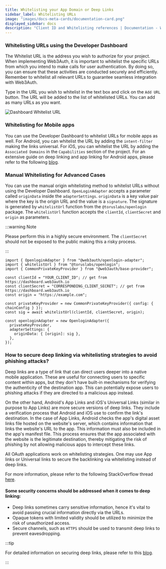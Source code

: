 ```yaml
---
title: Whitelisting your App Domain or Deep Links
sidebar_label: Whitelisting URLs
image: "images/docs-meta-cards/documentation-card.png"
displayed_sidebar: docs
description: "Client ID and Whitelisting references | Documentation - Web3Auth"
---
```



### Whitelisting URLs using the Developer Dashboard

The Whitelist URL is the address you wish to authorize for your project. When implementing Web3Auth, it is important to whitelist the specific URLs
from which you intend to make calls for user authentication. By doing so, you can ensure that these activities are conducted securely and efficiently.
Remember to whitelist all relevant URLs to guarantee seamless integration with Web3Auth.

Type in the URL you wish to whitelist in the text box and click on the `Add URL` button. The URL will be added to the list of whitelisted URLs. You
can add as many URLs as you want.

<div style={{ flexBasis: "300px", flexGrow: "1", textAlign: "center" }}>
  <img src={DashboardWhiteListURL} style={{ alignSelf: "center", maxWidth: "100%" }} alt="Dashboard Whitelist URL" />
</div>

### Whitelisting for Mobile apps

You can use the Developer Dashboard to whitelist URLs for mobile apps as well. For Android, you can whitelist the URL by adding the `intent-filter`
making the links universal. For iOS, you can whitelist the URL by adding the `Associated Domains` in the `Capabilities` section of the project. For an
extensive guide on deep linking and app linking for Android apps, please refer to the following
[blog](/content-hub/blog/comprehensive-guide-to-deep-links-and-app-links-in-android).

### Manual Whitelisting for Advanced Cases

You can use the manual origin whitelisting method to whitelist URLs without using the Developer Dashboard. `OpenLoginAdapter` accepts a parameter
called `originData` inside the `adapterSettings`. `originData` is a key value pair where the key is the origin URL and the value is a `signature`. The
signature is generated by `whitelistUrl` function from the `@toruslabs/openlogin` package. The `whitelistUrl` function accepts the `clientId`,
`clientSecret` and `origin` as parameters.

:::warning Note

Please perform this in a highly secure environment. The `clientSecret` should not be exposed to the public making this a risky process.

:::

```tsx
import { OpenloginAdapter } from "@web3auth/openlogin-adapter";
import { whitelistUrl } from "@toruslabs/openlogin";
import { CommonPrivateKeyProvider } from "@web3auth/base-provider";

const clientId = "YOUR_CLIENT_ID"; // get from https://dashboard.web3auth.io
const clientSecret = "CORRESPONDING_CLIENT_SECRET"; // get from https://dashboard.web3auth.io
const origin = "https://example.com";

const privateKeyProvider = new CommonPrivateKeyProvider({ config: { chainConfig } });
const sig = await whitelistUrl(clientId, clientSecret, origin);

const openloginAdapter = new OpenloginAdapter({
  privateKeyProvider,
  adapterSettings: {
    originData: { [origin]: sig },
  },
});
```

### How to secure deep linking via whitelisting strategies to avoid phishing attacks?

Deep links are a type of link that can direct users deeper into a native mobile application. These are useful for connecting users to specific content
within apps, but they don't have built-in mechanisms for verifying the authenticity of the destination app. This can potentially expose users to
phishing attacks if they are directed to a malicious app instead.

On the other hand, Android's App Links and iOS's Universal Links (similar in purpose to App Links) are more secure versions of deep links. They
include a verification process that Android and iOS use to confirm the link's destination. In the case of App Links, Android checks the app's digital
asset links file hosted on the website's server, which contains information that links the website's URL to the app. This information must also be
included in the app's manifest file. This process ensures that the app associated with the website is the legitimate destination, thereby mitigating
the risk of phishing by not allowing malicious apps to intercept these links.

All OAuth applications work on whitelisting strategies. One may use App links or Universal links to secure the backlinking via whitelisting instead of
deep links.

For more information, please refer to the following StackOverflow thread
[here](https://stackoverflow.com/questions/46169025/android-deep-links-and-app-links-confused).

#### Some security concerns should be addressed when it comes to deep linking:

- Deep links sometimes carry sensitive information, hence it's vital to avoid passing crucial information directly via the URLs.
- Opaque tokens with limited validity should be utilized to minimize the risk of unauthorized access.
- Secure channels, such as `HTTPS` should be used to transmit deep links to prevent eavesdropping.

:::tip

For detailed information on securing deep links, please refer to this
[blog](/content-hub/blog/comprehensive-guide-to-deep-links-and-app-links-in-android#security-concerns-with-deep-links).

:::
